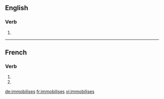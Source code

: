 {{also|immobilisés}}
==English==

===Verb===
{{head|en}}

# {{en-third-person singular of|immobilise}}

----

==French==

===Verb===
{{fr-verb-form}}

# {{conjugation of|immobiliser||2|s|pres|ind|lang=fr}}
# {{conjugation of|immobiliser||2|s|pres|sub|lang=fr}}

[[de:immobilises]]
[[fr:immobilises]]
[[vi:immobilises]]
